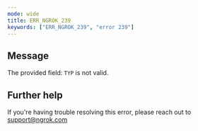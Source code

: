 ```yaml
---
mode: wide
title: ERR_NGROK_239
keywords: ["ERR_NGROK_239", "error 239"]
---
```


## Message

The provided field: `TYP` is not valid.

## Further help

If you're having trouble resolving this error, please reach out to [support@ngrok.com](mailto:support@ngrok.com?subject=Help%20with%20ERR_NGROK_239)

